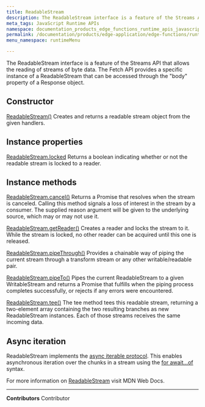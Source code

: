 ```yaml
---
title: ReadableStream
description: The ReadableStream interface is a feature of the Streams API that allows the reading of streams of byte data. The Fetch API provides a specific instance of a ReadableStream that can be accessed through the \"body\" property of a Response object.
meta_tags: JavaScript Runtime APIs
namespace: documentation_products_edge_functions_runtime_apis_javascript_readable_stream
permalink: /documentation/products/edge-application/edge-functions/runtime-apis/javascript/readable-stream/
menu_namespace: runtimeMenu

---
```


The ReadableStream interface is a feature of the Streams API that allows the reading of streams of byte data. The Fetch API provides a specific instance of a ReadableStream that can be accessed through the "body" property of a Response object.

## Constructor

[ReadableStream()](https://developer.mozilla.org/en-US/docs/Web/API/ReadableStream/ReadableStream)
Creates and returns a readable stream object from the given handlers.

## Instance properties

[ReadableStream.locked](https://developer.mozilla.org/en-US/docs/Web/API/ReadableStream/locked)
Returns a boolean indicating whether or not the readable stream is locked to a reader.

## Instance methods

[ReadableStream.cancel()](https://developer.mozilla.org/en-US/docs/Web/API/ReadableStream/cancel)
Returns a Promise that resolves when the stream is canceled. Calling this method signals a loss of interest in the stream by a consumer. The supplied reason argument will be given to the underlying source, which may or may not use it.

[ReadableStream.getReader()](https://developer.mozilla.org/en-US/docs/Web/API/ReadableStream/getReader)
Creates a reader and locks the stream to it. While the stream is locked, no other reader can be acquired until this one is released.

[ReadableStream.pipeThrough()](https://developer.mozilla.org/en-US/docs/Web/API/ReadableStream/pipeThrough)
Provides a chainable way of piping the current stream through a transform stream or any other writable/readable pair.

[ReadableStream.pipeTo()](https://developer.mozilla.org/en-US/docs/Web/API/ReadableStream/pipeTo)
Pipes the current ReadableStream to a given WritableStream and returns a Promise that fulfills when the piping process completes successfully, or rejects if any errors were encountered.

[ReadableStream.tee()](https://developer.mozilla.org/en-US/docs/Web/API/ReadableStream/tee)
The tee method tees this readable stream, returning a two-element array containing the two resulting branches as new ReadableStream instances. Each of those streams receives the same incoming data.

## Async iteration

ReadableStream implements the [async iterable protocol](https://developer.mozilla.org/en-US/docs/Web/JavaScript/Reference/Iteration_protocols#the_async_iterator_and_async_iterable_protocols). This enables asynchronous iteration over the chunks in a stream using the [for await...of](https://developer.mozilla.org/en-US/docs/Web/JavaScript/Reference/Statements/for-await...of) syntax.

For more information on [ReadableStream](https://developer.mozilla.org/en-US/docs/Web/API/ReadableStream) visit MDN Web Docs.



---


**Contributors** <ContributorList>Contributor</ContributorList>
